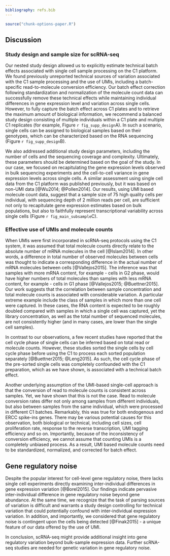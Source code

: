 ```yaml
---
bibliography: refs.bib
---
```


```r
source("chunk-options-paper.R")
```

## Discussion

### Study design and sample size for scRNA-seq
Our nested study design allowed us to explicitly estimate technical batch effects associated with single cell sample processing on the C1 platform. We found previously unreported technical sources of variation associated with the C1 sample processing and the use of UMIs, including a batch-specific read-to-molecule conversion efficiency.
Our batch effect correction following standardization and normalization of the molecule count data can successfully remove these technical effects while maintaining individual differences in gene expression level and variation across single cells. However, to fully capture the batch effect across C1 plates and to retrieve the maximum amount of biological information, we recommend a balanced study design consisting of multiple individuals within a C1 plate and multiple C1 replicates (for example, Figure `r fig_supp_design`A). In such a scenario, single cells can be assigned to biological samples based on their genotypes, which can be characterized based on the RNA sequencing (Figure `r fig_supp_design`B).

We also addressed additional study design parameters, including the number of cells and the sequencing coverage and complexity. Ultimately, these parameters should be determined based on the goal of the study. In our case, we focused on recapitulating the gene expression levels observed in bulk sequencing experiments and the cell-to-cell variance in gene expression levels across single cells. A similar assessment using single cell data from the C1 platform was published previously, but it was based on non-UMI data [@Wu2014; @Pollen2014]. Our results, using UMI based molecule count data, suggest that a sample size of 75 high quality cells per individual, with sequencing depth of 2 million reads per cell, are sufficient not only to recapitulate gene expression estimates based on bulk populations, but also to faithfully represent transcriptional variability across single cells (Figure `r fig_main_subsample`C).

### Effective use of UMIs and molecule counts
When UMIs were first incorporated in scRNA-seq protocols using the C1 system, it was assumed that total molecule counts directly relate to the absolute number of mRNA molecules in the cell [@Islam2014]. In other words, a difference in total number of observed molecules between cells was thought to indicate a corresponding difference in the actual number of mRNA molecules between cells [@Vallejos2015]. The inference was that samples with more mRNA content, for example - cells in G2 phase, would have higher numbers of total molecules than samples with less mRNA content, for example - cells in G1 phase [@Vallejos2015; @Buettner2015]. Our work suggests that the correlation between sample concentration and total molecule counts is associated with considerable variation. A particular extreme example include the class of samples in which more than one cell were captured. In these cases, the RNA content is expected to be roughly doubled compared with samples in which a single cell was captured, yet the library concentration, as well as the total number of sequenced molecules, are not consistently higher (and in many cases, are lower than the single cell samples).

In contrast to our observations, a few recent studies have reported that the cell cycle phase of single cells can be inferred based on total read or molecule counts. However, these studies sorted the single cells by cell cycle phase before using the C1 to process each sorted population separately [@Buettner2015; @Leng2015]. As such, the cell cycle phase of the pre-sorted single cells was completely confounded with the C1 preparation, which as we have shown, is associated with a technical batch effect.

Another underlying assumption of the UMI-based single-cell approach is that the conversion of read to molecule counts is consistent across samples. Yet, we have shown that this is not the case. Read to molecule conversion rates differ not only among samples from different individuals, but also between samples from the same individual, which were processed in different C1 batches. Remarkably, this was true for both endogenous and ERCC spike-ins genes.
There may be various potential causes for this observation, both biological or technical, including cell sizes, cell proliferation rate, response to the reverse transcription, UMI tagging efficiency and so on.
Importantly, because of the inconsistency of conversion efficiency, we cannot assume that counting UMIs is a completely unbiased process. As a result, UMI based molecule counts need to be standardized, normalized, and corrected for batch effect.  


## Gene regulatory noise
Despite the popular interest for cell-level gene regulatory noise, there lacks single cell experiments directly examining inter-individual differences in gene expression variation [@Borel2015]. Our findings indicate pervasive inter-individual difference in gene regulatory noise beyond gene abundance. At the same time, we recognize that the task of parsing sources of variation is difficult and warrants a study design controlling for technical variation that could potentially confound with inter-individual expression variation. In addition, and importantly, we considered that gene regulatory noise is contingent upon the cells being detected [@Finak2015] - a unique feature of our data offered by the use of UMI.

In conclusion, scRNA-seq might provide additional insight into gene regulatory variation beyond bulk-sample expression data. Further scRNA-seq studies are needed for genetic variation in gene regulatory noise.

